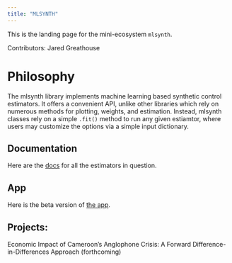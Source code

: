 ```yaml
---
title: "MLSYNTH"
---
```


This is the landing page for the mini-ecosystem `mlsynth`.

Contributors: Jared Greathouse

# Philosophy

The mlsynth library implements machine learning based synthetic control estimators. It offers a convenient API, unlike other libraries which rely on numerous methods for plotting, weights, and estimation. Instead, mlsynth classes rely on a simple `.fit()` method to run any given estiamtor, where users may customize the options via a simple input dictionary.

## Documentation

Here are the [docs](https://mlsynth.readthedocs.io) for all the estimators in question.

## App

Here is the beta version of [the app](https://mlsynthapp.streamlit.app/).

## Projects:

Economic Impact of Cameroon’s Anglophone Crisis: A Forward Difference-in-Differences Approach (forthcoming)
